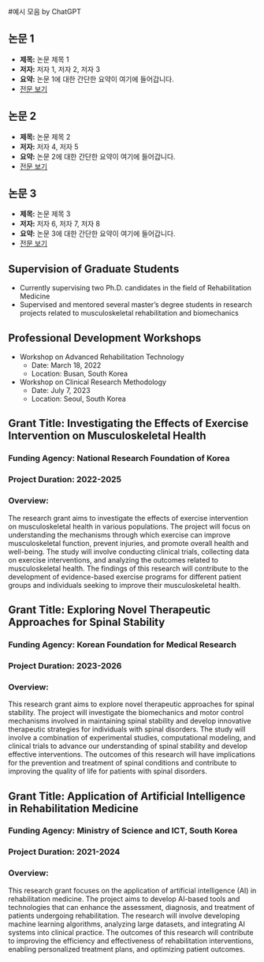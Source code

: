 #예시 모음 by ChatGPT

## 논문 1

-   **제목:** 논문 제목 1
-   **저자:** 저자 1, 저자 2, 저자 3
-   **요약:** 논문 1에 대한 간단한 요약이 여기에 들어갑니다.
-   [전문 보기](publications/paper1.html)

## 논문 2

-   **제목:** 논문 제목 2
-   **저자:** 저자 4, 저자 5
-   **요약:** 논문 2에 대한 간단한 요약이 여기에 들어갑니다.
-   [전문 보기](publications/paper2.html)

## 논문 3

-   **제목:** 논문 제목 3
-   **저자:** 저자 6, 저자 7, 저자 8
-   **요약:** 논문 3에 대한 간단한 요약이 여기에 들어갑니다.
-   [전문 보기](publications/paper3.html)

## Supervision of Graduate Students

-   Currently supervising two Ph.D. candidates in the field of Rehabilitation Medicine
-   Supervised and mentored several master's degree students in research projects related to musculoskeletal rehabilitation and biomechanics

## Professional Development Workshops

-   Workshop on Advanced Rehabilitation Technology
    -   Date: March 18, 2022
    -   Location: Busan, South Korea
-   Workshop on Clinical Research Methodology
    -   Date: July 7, 2023
    -   Location: Seoul, South Korea

## Grant Title: Investigating the Effects of Exercise Intervention on Musculoskeletal Health

### Funding Agency: National Research Foundation of Korea

### Project Duration: 2022-2025

### Overview:

The research grant aims to investigate the effects of exercise intervention on musculoskeletal health in various populations. The project will focus on understanding the mechanisms through which exercise can improve musculoskeletal function, prevent injuries, and promote overall health and well-being. The study will involve conducting clinical trials, collecting data on exercise interventions, and analyzing the outcomes related to musculoskeletal health. The findings of this research will contribute to the development of evidence-based exercise programs for different patient groups and individuals seeking to improve their musculoskeletal health.

## Grant Title: Exploring Novel Therapeutic Approaches for Spinal Stability

### Funding Agency: Korean Foundation for Medical Research

### Project Duration: 2023-2026

### Overview:

This research grant aims to explore novel therapeutic approaches for spinal stability. The project will investigate the biomechanics and motor control mechanisms involved in maintaining spinal stability and develop innovative therapeutic strategies for individuals with spinal disorders. The study will involve a combination of experimental studies, computational modeling, and clinical trials to advance our understanding of spinal stability and develop effective interventions. The outcomes of this research will have implications for the prevention and treatment of spinal conditions and contribute to improving the quality of life for patients with spinal disorders.

## Grant Title: Application of Artificial Intelligence in Rehabilitation Medicine

### Funding Agency: Ministry of Science and ICT, South Korea

### Project Duration: 2021-2024

### Overview:

This research grant focuses on the application of artificial intelligence (AI) in rehabilitation medicine. The project aims to develop AI-based tools and technologies that can enhance the assessment, diagnosis, and treatment of patients undergoing rehabilitation. The research will involve developing machine learning algorithms, analyzing large datasets, and integrating AI systems into clinical practice. The outcomes of this research will contribute to improving the efficiency and effectiveness of rehabilitation interventions, enabling personalized treatment plans, and optimizing patient outcomes.
